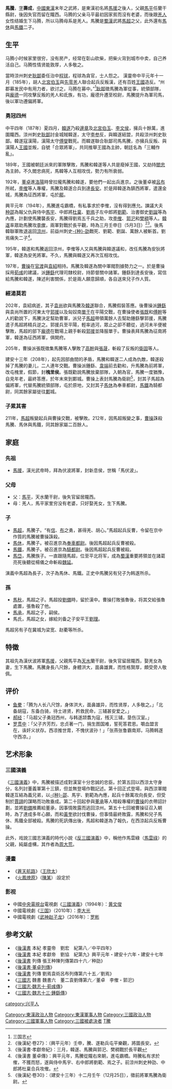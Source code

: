 {{東亞男性歷史人物
|名稱 =馬騰
|身份 =
|國家 =中國
|時代 = [[東漢|東漢]]
|主君 = [[漢靈帝|漢靈帝]]→ [[刘辩|漢少帝]]→ [[漢獻帝|漢獻帝]] 
|屆數 =
|最高職務 =衞尉
|圖片名稱 =Ma Teng Qing illustration.jpg
|前任 = 
|繼任 = 
|畫像 =
|說明 =
|姓 =馬
|名 =騰
|姓名 =馬騰
|字 =壽成
|名乘 =
|官職 =軍從事→軍司馬→叛軍首領→征西將軍→安狄將軍→征南將軍→前將軍→衞尉
|封爵 =
|封號 =
|御稱號 =
|宮號1 =
|宮號2 =
|封地 =
|神號 =
|尊號 =
|族裔 = 
|旗籍 =
|府邸 =
|世系 = 
|初名 =
|乳名 =
|幼名 =
|兒名 =
|童名 =
|小字 =
|別名 =
|號 =
|法號 =
|院號 =
|其他名號 =
|出生日期 = 
|逝世年份 =212年
|逝世地點 =鄴城
}}

'''馬騰'''{{BD|2世紀||212年|catIdx=M}}，[[表字|字]]'''壽成'''，[[中國|中國]][[東漢|東漢]]末年之武將，是東漢初名將[[馬援|馬援]]之後人，父親[[马平_(东汉)|馬平]]任蘭干縣尉，後因失官而留在隴西。马腾的父亲马平最初因家貧而沒有老婆，而後跟[[羌人|羌人]]女性结婚生下马腾，所以马腾母系是羌人。馬騰是[[蜀漢|蜀漢]]武將[[馬超|馬超]]之父，此外還有[[馬休|馬休]]與[[馬鐵|馬鐵]]二子。

==生平==
马腾小时候家里很穷，没有房产，经常在彰山砍柴，把柴火背到城市中卖，自己养活自己。马腾性情贤能敦厚，人多敬之。

當時涼州刺史[[耿鄙|耿鄙]]委任治中[[程球|程球]]，程球為貪官，士人怨之。 漢靈帝中平元年十一月（185年），胡人[[北宮伯玉|北宮伯玉]]與[[先零羌|先零羌]]人聯合起兵反叛漢，还有百姓[[王國_(东汉人物)|王國]]造反。“州郡募发民中有用力者，欲讨之，马腾在募中。”<ref>三国志</ref>[[耿鄙|耿鄙]]徵馬騰為軍從事，統領部隊，與[[龐德|龐德]]一同攻擊反叛的羌人和氐族，有功，龐德升遷至校尉，馬騰提升為軍司馬，後以軍功遷偏將軍。

===勇冠四州===
中平四年（187年）夏四月，[[韓遂|韓遂]]乃殺[[邊章|邊章]]及[[北宮伯玉|北宮伯玉]]、[[李文侯|李文侯]]，擁兵十餘萬，進圍隴西。涼州刺史[[耿鄙|耿鄙]]討金城賊韓遂，太守[[李参_(东汉)|李参]]反，與韓遂結盟，共殺涼州刺史耿鄙。韓遂寇漢陽，漢陽太守[[傅燮_(東漢)|傅燮]]戰死。而韓遂聯合耿鄙司馬馬騰，亦擁兵反叛、與漢陽人[[王國_(东汉人物)|王國]]並叛，自號「合眾將軍」，共同推舉王國為主帥，朝廷名為「三輔作亂」。

189年，王國被朝廷派來的軍隊擊敗，馬騰和韓遂等人共是廢掉王國，又劫持[[閻忠|閻忠]]為主帥。不久閻忠病死，馬韓等人互相攻伐，勢力有所衰弱。

192年，[[董卓|董卓]]進[[洛陽|洛陽]]時曾拉攏馬騰和韓遂，要他們一起出兵進京。之後董卓被[[呂布|呂布]]所弒，[[李傕|李傕]]等人專權，馬騰及韓遂合兵到達[[長安|長安]]。於是拜韓遂為鎮西將軍，遣還金城，馬騰為征西將軍，屯於[[郿|郿]]。 

興平元年（194年），馬騰進屯霸橋，有私事求於李傕，沒有得到應允。諫議大夫[[种劭|种邵]]為報父仇與侍中[[杜稟#同僚|馬宇]]、中郎將[[杜稟|杜稟]]、[[刘焉_(益州牧)|劉焉]]子左中郎將[[劉範|劉範]]、治書御史[[刘诞_(东汉)|劉誕]]等為內應，計劃使馬騰襲長安，馬騰得劉焉五千兵之助，攻[[李傕|李傕]]、[[郭汜|郭汜]]和[[樊稠|樊稠]]等人。[[韓遂|韓遂]]率眾助馬騰攻[[李傕|李傕]]，兩軍對戰於長平觀，時為三月壬申日（5月3日）<ref>《後漢紀·卷27》：（興平元年）壬申，騰、遂勒兵屯平樂觀，將圖長安。</ref><ref>《後漢書·孝獻帝紀》：三月，韓遂、馬騰與郭汜、樊稠戰於長平觀</ref>。後馬韓聯軍敗退返回[[涼州|涼州]]，前益州刺史[[种劭|-{种}-劭]]戰死、劉範、劉誕、萬餘人被斬首。劉焉痛失二子<ref>《後漢書 董卓傳》：興平元年，馬騰從隴右來朝，進屯霸橋。時騰私有求於傕，不獲而怒，遂與侍中馬宇、右中郎將劉範、焉之子。前涼州刺史种劭、中郎將杜稟合兵攻傕。</ref>。

195年，韓遂和馬騰返回涼州，李傕等人又與馬騰與韓遂議和，改任馬騰為安狄將軍，韓遂為安羌將軍。不久，馬騰與韓遂又再次互相攻伐。

197年，[[曹操|曹操]]在[[官渡|官渡]]與[[袁紹|袁紹]]相持。馬騰及韓遂為關中軍閥割據勢力之一。於是曹操採用[[荀彧|荀彧]]的建議，派[[鍾繇|鍾繇]]代理司隸校尉，持節督關中諸軍。鍾繇到達長安後，寫信給馬騰和韓遂，陳述利害關係，於是兩人願意歸順，各自送來兒子作人質。

===經湯莫若===
202年，袁紹病逝，其子[[袁尚|袁尚]]欲與馬騰及[[韓遂|韓遂]]聯合，馬騰假裝答應。後曹操派[[鍾繇|鍾繇]]與袁尚所置的河東太守[[郭援|郭援]]以及匈奴南[[單于|單于]]在平陽交戰，在曹操使者[[張既|張既]]和[[傅幹|傅幹]]等人的勸說下，馬騰決定幫助曹軍，派兒子[[馬超|馬超]]帶領萬餘人去幫助鍾繇擊郭援，馬騰遣子馬超將精兵逆之。郭援兵至平陽，輕率過河，眾止之卻不聽從，過河未半便被擊敗，馬超的部下[[龐德|龐德]]在戰場上親手斬殺[[郭援|郭援]]並降服單于。曹操表拜馬騰為征南將軍，韓遂為征西將軍，俱開府。

205年，曹操派張既徵集馬騰等人擊敗了[[高幹|高幹]]與[[張晟|張晟]]，斬殺了反叛的[[衛固|衛固]]等人。

建安十三年（208年），起先因部曲間的矛盾，馬騰和韓遂二人成為仇敵，韓遂殺掉了馬騰的妻儿，二人連年交戰。曹操派鍾繇、[[韋端|韋端]]前去勸和，升馬騰為前將軍，改屯槐里，假節，封'''槐里侯'''。張既勸說馬騰放棄部隊，入朝為官，馬騰一度猶豫，自見年老，最終答應，於年末來到鄴城。曹操上表封馬騰為衛尉<ref>《後漢紀·卷30》：（建安十三年）十二月壬午（12月25日），徵前將軍馬騰為衛尉。</ref>，封其子馬超為偏將軍，代替馬騰統領部隊，屯於原地，又封其子[[馬休|馬休]]為奉車都尉，[[馬鐵|馬鐵]]為騎都尉，同其餘家屬徙往[[鄴|鄴]]城。

===子累其害===
211年，[[馬超|馬超]]叛變起兵與曹操交戰，被擊敗。212年，因馬超叛變之事，[[曹操|曹操]]誅殺馬騰、馬休與馬鐵，同其餘家屬二百餘人。

==家庭==
===先祖===
* [[馬援|馬援]]，漢光武帝時，拜為伏波將軍，封新息侯，世稱「馬伏波」。

===父母===
*父：[[马平_(汉朝)|馬平]]，天水蘭干尉，後失官留居隴西。
*母：羌人，馬平家里穷没有老婆，只好娶羌女，生下馬騰。

===子===
*[[馬超|馬超]]，馬騰子。“有[[韩信|信]]、[[英布|布]]之勇，甚得羌、胡心。”馬超起兵反曹，令留在京中作質的馬騰被曹操誅殺。
*[[馬休|馬休]]，馬騰子。被召進京為[[奉車都尉|奉車都尉]]。後因馬超起兵反曹被殺。
*[[馬鐵|馬鐵]]，馬騰子。被召進京為[[騎都尉|騎都尉]]。後因馬超起兵反曹被殺。
*[[馬岱|馬岱]]，馬騰族子。一直跟隨馬超，位至平北将军，成為[[蜀漢|蜀漢]]重要將領並在諸葛亮死後聽從楊儀之命斬殺[[魏延|魏延]]。

演義中馬超為長子，次子為馬休、馬鐵。正史中馬騰另有兒子为韩遂所杀。

===孫===
* [[馬秋|馬秋]]，馬超之子。馬超投[[劉備|劉備]]時，留於漢中。曹操打敗張魯後，将其交給張魯處置，張魯殺了他。
* [[馬承|馬承]]，馬超之子，嗣侯。
* 馬氏，馬超之女，嫁給刘备之子安平王[[劉理|劉理]]。

馬超另有子在冀城为梁宽、赵衢等所杀。

==特徵==
其祖先為漢伏波將軍[[馬援|馬援]]，父親馬平為[[天水|天水]]蘭干尉，後失官留居隴西，娶羌女為妻，生下馬騰。馬騰身長八尺餘，身體洪大，面鼻雄異，而性格賢厚，頗受旁人敬佩。

==评价==
*[[鱼豢|鱼豢]]：「腾为人长八尺馀，身体洪大，面鼻雄异，而性贤厚，人多敬之。」「北备胡寇，东备白骑，待士进贤，矜救民命，三辅甚安爱之。」
*[[郝经|郝经]]：「马超父子勇冠西州，与韩遂颉翥为寇，残灭三辅，垦伤汉室。」
*[[罗贯中|罗贯中]]：「父子齐芳烈，忠贞著一门，捐生图国难，誓死答君恩。嚼血盟言在，诛奸义状存。西凉推世胄，不愧伏波孙！」「张燕张鲁霸南郑，马腾韩遂守西凉。」

==艺术形象==
===三國演義===
《[[三國演義|三國演義]]》中，馬騰被描述成對漢室十分忠誠的忠臣。於第五回以西涼太守身分，名列討董義軍第十三鎮，但並無登場作戰記述。第十回正式登場，與西涼軍閥韓遂互結為義兄弟，以[[种劭|-{种}-邵]]、馬宇、劉範為內應，起兵十餘萬攻向長安，但受制於[[賈詡|賈詡]]的謀略而功敗垂成。第二十回起參與[[董承|董承]]等人暗殺專權的[[曹操|曹操]]的衣帶詔計劃，並將[[劉備|劉備]]推薦給董承，因事情敗露而逃回涼州。第五十七回被曹操征召入朝時，為了達成多年心願，而和[[黃奎|黃奎]]欲討伐曹操，但事情最終敗露，馬騰和兒子馬休、馬鐵全部被殺。馬騰的死訊傳出後，馬超和韓遂為了報仇，在西涼起兵反叛曹操。 

此外，戏說三國志演義的時代小說《[[反三國演義|反三國演義]]》中，稱他作馬雲綠（[[馬雲祿|馬雲祿]]）的父親，純屬虛構，其作者為[[周大荒|周大荒]]。

=== 漫畫 ===
* 《[[蒼天航路|蒼天航路]]》（[[王欣太|王欣太]]）
* 《[[火鳳燎原|火鳳燎原]]》（[[陳某|陳某]]）:設定於

===影视===
* 中國[[中国中央电视台|中央電視台]]電視劇《[[三国演义_(电视剧)|三國演義]]》（1994年）：[[黄文俊|黄文俊]]
* 中國電視劇《[[三国_(电视剧)|三国]]》（2010年）：[[李大光|李大光]]
* 中國電視劇《[[武神赵子龙|武神赵子龙]]》（2016年）：[[罗彬|罗彬]]

==参考文献==
{{reflist}}
*《[[後漢書|後漢書]] 本紀 孝靈帝　劉宏　紀第八／中平四年》
*《[[後漢書|後漢書]] 本紀 孝獻帝　劉協　紀第九》興平元年・建安十六年・建安十七年
*《[[後漢書|後漢書]] 列傳 張王种陳列傳第四十六／种劭》
*《[[s:後漢書/卷72|後漢書·董卓列傳]]》
*《[[後漢書|後漢書]] 列傳 劉焉袁術呂布列傳第六十五／劉焉》
*《[[三國志|三國志]] 魏書 魏書六　董二袁劉傳第六／董卓　李傕・郭汜》
*《[[s:三國志/卷10#荀彧|三國志·魏志十·荀彧傳]]》
*《[[s:三國志/卷13|三國志·魏志十三·鍾繇傳]]》

{{DEFAULTSORT:M}}
[[Category:東漢政治人物|Category:東漢政治人物]]
[[Category:東漢軍事人物|Category:東漢軍事人物]]
[[Category:三國政治人物|Category:三國政治人物]]
[[Category:三國軍事人物|Category:三國軍事人物]]
[[Category:三國被處決者|Category:三國被處決者]]
[[Category:馬姓|T騰]]
[[category:兴平人|category:兴平人]]